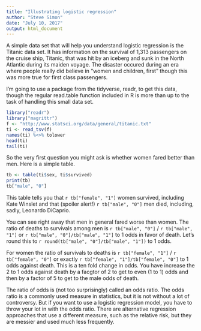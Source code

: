 ```yaml
---
title: "Illustrating logistic regression"
author: "Steve Simon"
date: "July 10, 2017"
output: html_document
---
```


A simple data set that will help you understand logistic regression is the Titanic data set. It has information on the survival of 1,313 passengers on the cruise ship, Titanic, that was hit by an iceberg and sunk in the North Atlantic during its maiden voyage. The disaster occured during an era where people really did believe in "women and children, first" though this was more true for first class passengers.

I'm going to use a package from the tidyverse, readr, to get this data, though the regular read.table function included in R is more than up to the task of handling this small data set.

```r
library("readr")
library("magrittr")
f <- "http://www.statsci.org/data/general/titanic.txt"
ti <- read_tsv(f)
names(ti) %<>% tolower
head(ti)
tail(ti)
```

So the very first question you might ask is whether women fared better than men. Here is a simple table.

```r
tb <- table(ti$sex, ti$survived)
print(tb)
tb["male", "0"]
```

This table tells you that `r tb["female", "1"]` women survived, including Kate Winslet and that (spoiler alert!) `r tb["male", "0"]` men died, including, sadly, Leonardo DiCaprio.

You can see right away that men in general fared worse than women. The ratio of deaths to survivals among men is `r tb["male", "0"]` / `r tb["male", "1"]` or `r tb["male", "0"]/tb["male", "1"]` to 1 odds in favor of death. Let's round this to `r round(tb["male", "0"]/tb["male", "1"])` to 1 odds.

For women the ratio of survivals to deaths is `r tb["female", "1"]` / `r tb["female", "0"]` or exactly `r tb["female", "1"]/tb["female", "0"]` to 1 odds against death. This is a ten fold change in odds. You have increase the 2 to 1 odds against death by a facgtor of 2 to get to even (1 to 1) odds and then by a factor of 5 to get to the male odds of death.

The ratio of odds is (not too surprisingly) called an odds ratio. The odds ratio is a commonly used measure in statistics, but it is not without a lot of controversy. But if you want to use a logistic regression model, you have to throw your lot in with the odds ratio. There are alternative regression approaches that use a different measure, such as the relative risk, but they are messier and used much less frequently.
